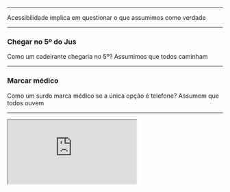 

<Head>
    <title>Acessibilidade Digital — Victor Magalhães</title>
</Head>

<Title author=" Victor Magalhães">
Acessibilidade<br/>
Digital
</Title>

---

<Title level={2}>
Acessibilidade
</Title>

<Notes>Acessibilidade implica em questionar o que assumimos como verdade</Notes>

---

### Chegar no 5º do Jus

<Notes>Como um cadeirante chegaria no 5º? Assumimos que todos caminham</Notes>

---

### Marcar médico

<Notes>Como um surdo marca médico se a única opção é telefone? Assumem que todos ouvem</Notes>

---

<iframe src="https://sisu.mec.gov.br/inicial" />

<Notes>Como alguém com deficiência motora ou visual poderia se inscrever sem ajuda se o captcha não é acessível via teclado? Assumimos que todos navegam com o mouse</Notes>

---

<iframe src="https://www.sac.ba.gov.br/" />

<Notes>Como alguém com deficiência motora poderia navegar se a ordem não é previsível? Como alguém com deficiência visual poderia navegar se a navegação é pulada?</Notes>

---

<Title level={3}>
Deficiências
</Title>

---

- Auditiva
- Visual
- Motora
- Cognitiva

---

- Permanente
- Temporária
- Situacional

---

# <q>Mas não é o meu público-alvo!</q>

---

![](https://files.slack.com/files-pri/T024ZJBML-FMW3PUXA6/image.png)

---

<Title level={3}>
Modos de acesso
</Title>

---

- Mouse ou tela sensível a toque
- Teclado

---

#### Quem deixamos de fora

---

- Leitor de tela
- Navegação com o teclado
- <span lang="en">Display</span> de braile
- <span lang="en">Widget</span> de libras
- Personalização de <span lang="en">UI</span>
    - Modo de alto contraste
    - Zoom
    - Tamanho de fonte
    - Esquema de cores
    - Redução de movimentos

---

<Title>
Princípios da acessibilidade digital
</Title>

---

Seu conteúdo deve ser:

- Perceptível
- Operável
- Compreensível
- Robusto

---

<Title level={3}>
Perceptível
</Title>

---

<LiveCode
    size="large"
    title="Imagens com texto alternativo"
    code="<button><img src='https://image.flaticon.com/icons/png/512/26/26025.png' /></button>"
/>

---

<LiveCode
    size="large"
    title="Botão feito com <div>"
    code="<div className='button' onClick={() => alert('Lista atualizada!')}>Atualizar lista</div>"
/>

<!-- Div-botão sem foco / com foco e sem role / com foco e com role -->

---

<!-- Toast anunciado / não anunciado -->

<LiveCode
    size="large"
    title="Toast"
    code={require("!raw-loader!./examples/toast.js").default}
/>

---

<Title level={3}>
Operável
</Title>

---

<LiveCode
    size="large"
    title="Dropdown"
    code={require("!raw-loader!./examples/dropdown.js").default}
/>

---

<LiveCode
    size="large"
    title="Botão feito com <div>"
    code="<div role='button' className='button' onClick={() => alert('Lista atualizada!')}>Atualizar lista</div>"
/>

---

<Title level={3}>
Compreensível
</Title>

---

<LiveCode
    size="large"
    title="Mensagem de erro de validação de formulário"
    code={require("!raw-loader!./examples/invalidInput.js").default}
/>

---

<LiveCode
    size="large"
    title="Termos em outras línguas"
    code="<div>Hoje eu tive um planning via call com o PO pra decidir os key results do OKR</div>"
/>

---

<LiveCode
    size="large"
    title="Botão feito com <div>"
    code={require("!raw-loader!./examples/buttonDivNoRole.js").default}
/>

---

<Title level={3}>
Robusto
</Title>

---

<LiveCode
    size="large"
    title="Botão feito com <div>"
    code={require("!raw-loader!./examples/accessibleButtonDiv.js").default}
/>

---

<LiveCode
    size="large"
    title="Switch"
    code={require("!raw-loader!./examples/sometimesAria.js").default}
/>

---

<Title level={2}>
Em suma
</Title>

---

- Revise o que você assume sobre seu usuário
- Declare o propósito dos elementos
    - Use o que o HTML te dá, quando possível
    - Quando necessário, use aria
- Sempre indique relação entre elementos
- Forneça texto alternativo ou legenda

<!-- ARIA, quando aplicável -->

---

<Title level={2}>
Obrigado!
</Title>
